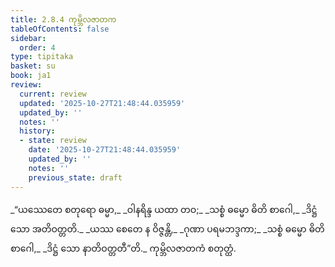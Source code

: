 ```yaml
---
title: 2.8.4 ကုမ္ဘိလဇာတက
tableOfContents: false
sidebar:
  order: 4
type: tipitaka
basket: su
book: ja1
review:
  current: review
  updated: '2025-10-27T21:48:44.035959'
  updated_by: ''
  notes: ''
  history:
  - state: review
    date: '2025-10-27T21:48:44.035959'
    updated_by: ''
    notes: ''
    previous_state: draft
---
```



<ReviewStatus review={frontmatter.review} showDetails={true} />

<HypothesisAnnotation frontmatter={frontmatter} />

<DynamicBreadcrumb />

<Division number="147" book="ja1" e="ch" v="22" p="61">

<Paragraph number="579" type="verses" book="ja1">
_“ယဿေတေ စတုရော ဓမ္မာ,_  
_ဝါနရိန္ဒ ယထာ တဝ;_  
_သစ္စံ ဓမ္မော ဓိတိ စာဂေါ,_  
_ဒိဋ္ဌံ သော အတိဝတ္တတိ._  

</Paragraph>

</Division>
<Division number="148" book="ja1" e="ch" v="22" p="61">

<Paragraph number="580" type="verses" book="ja1">
_ယဿ စေတေ န ဝိဇ္ဇန္တိ,_  
_ဂုဏာ ပရမဘဒ္ဒကာ;_  
_သစ္စံ ဓမ္မော ဓိတိ စာဂေါ,_  
_ဒိဋ္ဌံ သော နာတိဝတ္တတီ”တိ._  


</Paragraph>
</Division>

<Paragraph number="581" type="center" book="ja1">
ကုမ္ဘိလဇာတကံ စတုတ္ထံ.
</Paragraph>